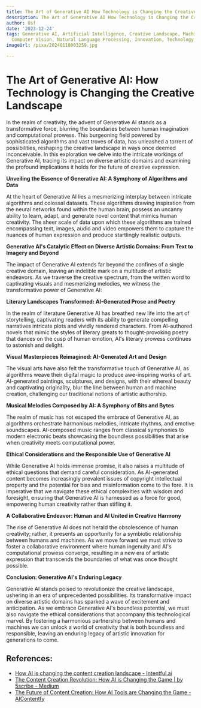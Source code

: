 ```yaml
---
title: The Art of Generative AI How Technology is Changing the Creative Landscape
description: The Art of Generative AI How Technology is Changing the Creative Landscape
author: Usf
date: '2023-12-24'
tags: Generative AI, Artificial Intelligence, Creative Landscape, Machine Learning,
  Computer Vision, Natural Language Processing, Innovation, Technology, Art, Design
imageUrl: /pixa/20240118003259.jpg

---
```

# The Art of Generative AI:  How Technology is Changing the Creative Landscape

In the realm  of creativity, the advent of Generative AI stands as a transformative force,  blurring the boundaries between human imagination and computational prowess.  This burgeoning field powered by sophisticated algorithms and vast troves of data,  has unleashed a torrent of possibilities,  reshaping the creative landscape in  ways once deemed inconceivable. In this  exploration we delve into the intricate  workings of Generative AI, tracing its impact on diverse  artistic domains and examining  the profound implications it holds for the future of creative expression.

**Unveiling the Essence of Generative AI: A Symphony of Algorithms and Data**

At the heart of Generative AI lies a mesmerizing interplay between intricate algorithms and colossal datasets. These algorithms  drawing inspiration from the neural  networks found within the human brain, possess  an uncanny ability to  learn, adapt, and generate novel content that mimics human creativity. The sheer scale of data upon which these  algorithms  are trained encompassing text, images, audio and video empowers them to capture the nuances of  human expression and  produce startlingly realistic outputs.

**Generative AI's Catalytic  Effect on Diverse Artistic Domains: From Text to Imagery and Beyond**

The impact of Generative AI extends  far beyond the confines of a  single creative domain, leaving an indelible mark on a multitude of artistic endeavors. As we traverse the creative spectrum, from the written word to captivating visuals and mesmerizing melodies, we witness the  transformative power of Generative AI:

**Literary Landscapes Transformed: AI-Generated Prose  and Poetry**

In the realm of literature Generative AI has breathed new life  into the  art of storytelling, captivating readers  with its ability to  generate compelling narratives intricate plots and vividly rendered characters. From AI-authored novels that mimic the styles of literary greats to thought-provoking poetry that dances on the cusp of human emotion, AI's literary prowess continues to astonish and delight.

**Visual Masterpieces Reimagined: AI-Generated Art and  Design**

The visual arts have also felt the transformative  touch of Generative AI, as algorithms weave their digital magic to produce  awe-inspiring works  of art. AI-generated paintings, sculptures, and designs, with  their ethereal beauty  and captivating originality, blur the line between  human and machine creation, challenging our traditional notions  of artistic authorship.

**Musical Melodies Composed by AI: A Symphony of Bits and Bytes**

The realm of music has not escaped the  embrace of Generative AI, as algorithms orchestrate harmonious melodies,  intricate rhythms, and emotive soundscapes. AI-composed  music ranges from classical symphonies to modern electronic beats showcasing the boundless possibilities that arise when  creativity  meets computational power.

**Ethical Considerations and  the Responsible Use of Generative AI**

While Generative AI holds immense promise, it also raises a multitude of  ethical questions that demand careful consideration. As AI-generated content becomes increasingly prevalent  issues of copyright  intellectual property and  the potential for bias  and  misinformation come to the fore. It is imperative that  we navigate these ethical complexities with wisdom and foresight, ensuring that Generative AI is harnessed as  a force for good, empowering human creativity rather than stifling it.

**A Collaborative  Endeavor: Human  and AI United in Creative Harmony**

The rise of Generative AI  does not  herald the obsolescence of human creativity; rather,  it presents an opportunity for a symbiotic relationship between humans and machines. As we move forward we must strive to foster a  collaborative environment where human ingenuity and  AI's computational prowess converge, resulting in a new era of artistic expression that transcends the boundaries of what was once thought possible.

**Conclusion: Generative  AI's Enduring Legacy**

Generative AI stands poised to revolutionize the creative landscape, ushering in an  era of unprecedented possibilities. Its transformative impact on diverse artistic domains has  sparked a wave of excitement and anticipation. As we embrace  Generative AI's boundless potential, we must also navigate  the  ethical considerations that accompany this technological marvel. By fostering a harmonious partnership between humans and  machines we can unlock a world of creativity that is both boundless and responsible, leaving an enduring legacy of artistic innovation for generations to come.

## References:
- [How AI is changing the content creation landscape - Intentful.ai](https://www.intentful.ai/blog/how-ai-is-changing-the-content-creation-landscape)
- [The Content Creation Revolution: How AI is Changing the Game | by 5scribe - Medium](https://medium.com/@marketing_51433/the-content-creation-revolution-how-ai-is-changing-the-game-456a633397f2)
- [The Future of Content Creation: How AI Tools are Changing the Game - AIContentfy](https://aicontentfy.com/en/blog/future-of-content-creation-how-ai-tools-are-changing-game)

